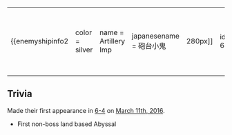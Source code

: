 {|
|-
| valign="top" |
{{enemyshipinfo2 
|color = silver
|name = Artillery Imp
|japanesename = 砲台小鬼
|image = [[File:Battery_Imp.png|280px]]
|id = 666
|class = Abyssal
|type = Land-Based Unit
|hp = 130
|firepower = 100
|armor = 100
|torpedo = 0
|evasion = 0
|AA = 85
|aircraft = 0
|ASW = 0
|LOS = ??
|luck = ??
|speed = ??
|range = ??
|slot = 4
|slot1= 5 in. Coastal Placement Cannon
|slot2= 4in. Dual-Purpose Gun + CIC
|slot3= Autocannon ??
|slot4= Radar???
|space1= 0
|space2= 0
|space3= 0
|space4= 0 
}}
| style="width:20px;" |
| valign="top" |
{{enemyshipinfo2 
|color = silver
|name = Artillery Imp
|japanesename = 砲台小鬼
|image = [[File:Battery_Imp.png|280px]]
|id = 666
|class = Abyssal
|type = Land-Based Unit
|hp = 130
|firepower = 100
|armor = 105
|torpedo = 0
|evasion = 0
|AA = 75
|aircraft = 0
|ASW = ??
|LOS = ??
|luck = ??
|speed = ??
|range = ??
|slot = 4
|slot1= 5 in. Coastal Placement Cannon
|slot2= Autocannon???
|slot3= AutoCannon???
|slot4= Radar???
|space1= 0
|space2= 0
|space3= 0
|space4= 0 
}}
| style="width:20px;" |
| valign="top" |
{{enemyshipinfo2 
|color = silver
|name = Artillery Imp
|japanesename = 砲台小鬼
|image = [[File:Battery_Imp.png|280px]]
|id = 667
|class = Abyssal
|type = Land-Based Unit
|hp = 130
|firepower = 100
|armor = 110
|torpedo = 0
|evasion = 0
|AA = 65
|aircraft = 0
|ASW = ??
|LOS = ??
|luck = ??
|speed = ??
|range = ??
|slot = 4
|slot1= 5 in. Coastal Placement Cannon
|slot2= 5 in. Coastal Placement Cannon
|slot3= AutoCannon???
|slot4= Radar???
|space1= 0
|space2= 0
|space3= 0
|space4= 0 
}}
|}
==Trivia==
Made their first appearance in [[World 6#6-4|6-4]] on [[Game Updates/2016/March 11|March 11th, 2016]].
*First non-boss land based Abyssal 
{{PlanelessInstallation}}
{{enemyshiplist}}